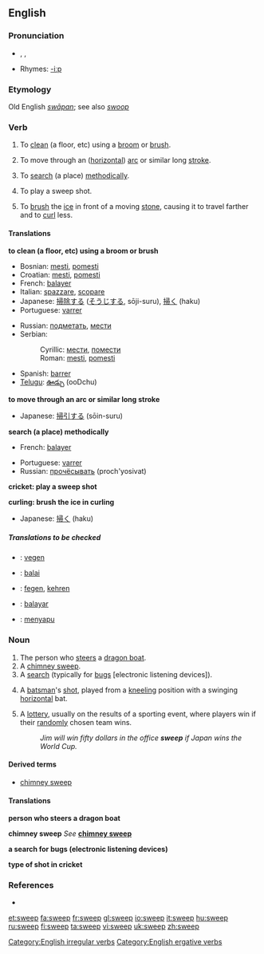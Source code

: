 ==English==

===Pronunciation===
* {{AHD|swēp}}, {{IPA|/swiːp/}}, {{SAMPA|/swi:p/}}
*Rhymes: [[Rhymes:English:-iːp|-iːp]]

===Etymology===
Old English ''[[swāpan]]''; see also ''[[swoop]]''

===Verb===
{{en-verb|sweeps|sweeping|swept}}

# {{transitive}} To [[clean]] (a floor, etc) using a [[broom]] or [[brush]].
# {{intransitive}} To move through an ([[horizontal]]) [[arc]] or similar long [[stroke]].
# {{transitive}} To [[search]] (a place) [[methodically]].
# {{cricket}} To play a sweep shot.
# {{curling}} To [[brush]] the [[ice]] in front of a moving [[stone]], causing it to travel farther and to [[curl]] less.

====Translations====
'''to clean (a floor, etc) using a broom or brush'''
{{top}}
*Bosnian: [[mesti#Bosnian|mesti]], [[pomesti#Bosnian|pomesti]]
*Croatian: [[mesti#Croatian|mesti]], [[pomesti#Croatian|pomesti]]
*French: [[balayer]]
*Italian: [[spazzare]], [[scopare]]
*Japanese: [[掃除]]する ([[そうじ]]する, sōji-suru), [[掃く]] (haku)
*Portuguese: [[varrer]]
{{mid}}
*Russian: [[подметать]], [[мести]]
*Serbian:
*:Cyrillic: [[мести#Serbian|мести]], [[помести#Serbian|помести]]
*:Roman: [[mesti#Serbian|mesti]], [[pomesti#Serbian|pomesti]]
*Spanish: [[barrer#Spanish|barrer]]
*[[Telugu]]: [[ఊడ్చు]] (ooDchu)
{{bottom}}

'''to move through an arc or similar long stroke'''
{{top}}
*Japanese: [[掃引]]する (sōin-suru)
{{mid}}
{{bottom}}

'''search (a place) methodically'''
{{top}}
*French: [[balayer]]
{{mid}}
*Portuguese: [[varrer]]
*Russian: [[прочёсывать]] (proch'yosivat)
{{bottom}}

'''cricket: play a sweep shot'''
{{top}}
{{mid}}
{{bottom}}

'''curling: brush the ice in curling'''
{{top}}
*Japanese: [[掃く]] (haku)
{{mid}}
{{bottom}}

=====Translations to be checked=====
{{checktrans}}
*{{ttbc|Dutch}}: [[vegen]]
*{{ttbc|Esperanto}}: [[balai]]
*{{ttbc|German}}: [[fegen]], [[kehren]]
*{{ttbc|Ido}}: [[balayar]]
*{{ttbc|Indonesian}}: [[sapu|menyapu]]

===Noun===
{{en-noun}}

# The person who [[steer]]s a [[dragon boat]].<!-- possibly other types of boats? -->
# A [[chimney sweep]].
# A [[search]] (typically for [[bug]]s [electronic listening devices]).
# {{cricket}} A [[batsman]]'s [[shot]], played from a [[kneeling]] position with a swinging [[horizontal]] bat.
# A [[lottery]], usually on the results of a sporting event, where players win if their [[random]]ly chosen team wins.
#:''Jim will win fifty dollars in the office '''sweep''' if Japan wins the World Cup.''

====Derived terms====
*[[chimney sweep]]

====Translations====
'''person who steers a dragon boat'''
{{top}}
{{mid}}
{{bottom}}

'''chimney sweep'''
''See'' '''[[chimney sweep]]'''
{{top}}
{{mid}}
{{bottom}}

'''a search for bugs (electronic listening devices)'''
{{top}}
{{mid}}
{{bottom}}

'''type of shot in cricket'''
{{top}}
{{mid}}
{{bottom}}

===References===
*{{R:1913}}

[[Category:English irregular verbs]]
[[Category:English ergative verbs]]

[[et:sweep]]
[[fa:sweep]]
[[fr:sweep]]
[[gl:sweep]]
[[io:sweep]]
[[it:sweep]]
[[hu:sweep]]
[[ru:sweep]]
[[fi:sweep]]
[[ta:sweep]]
[[vi:sweep]]
[[uk:sweep]]
[[zh:sweep]]